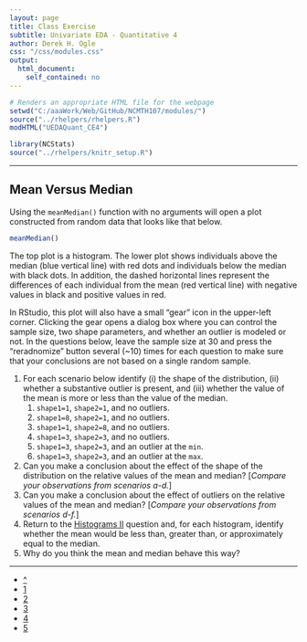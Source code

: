 ```yaml
---
layout: page
title: Class Exercise
subtitle: Univariate EDA - Quantitative 4
author: Derek H. Ogle
css: "/css/modules.css"
output:
  html_document:
    self_contained: no
---
```


```r
# Renders an appropriate HTML file for the webpage
setwd("C:/aaaWork/Web/GitHub/NCMTH107/modules/")
source("../rhelpers/rhelpers.R")
modHTML("UEDAQuant_CE4")
```

```r
library(NCStats)
source("../rhelpers/knitr_setup.R")
```

----

## Mean Versus Median

Using the `meanMedian()` function with no arguments will open a plot constructed from random data that looks like that below.

```r
meanMedian()
```

The top plot is a histogram.  The lower plot shows individuals above the median (blue vertical line) with red dots and individuals below the median with black dots.  In addition, the dashed horizontal lines represent the differences of each individual from the mean (red vertical line) with negative values in black and positive values in red.

In RStudio, this plot will also have a small "gear" icon in the upper-left corner.  Clicking the gear opens a dialog box where you can control the sample size, two shape parameters, and whether an outlier is modeled or not.  In the questions below, leave the sample size at 30 and press the "reradnomize" button several (~10) times for each question to make sure that your conclusions are not based on a single random sample.

1. For each scenario below identify (i) the shape of the distribution, (ii) whether a substantive outlier is present, and (iii) whether the value of the mean is more or less than the value of the median.
    1. `shape1=1`, `shape2=1`, and no outliers.
    1. `shape1=8`, `shape2=1`, and no outliers.
    1. `shape1=1`, `shape2=8`, and no outliers.
    1. `shape1=3`, `shape2=3`, and no outliers.
    1. `shape1=3`, `shape2=3`, and an outlier at the `min`.
    1. `shape1=3`, `shape2=3`, and an outlier at the `max`.
1. Can you make a conclusion about the effect of the shape of the distribution on the relative values of the mean and median?  [*Compare your observations from scenarios a-d.*] 
1. Can you make a conclusion about the effect of outliers on the relative values of the mean and median?  [*Compare your observations from scenarios d-f.*]
1. Return to the [Histograms II](UEDAQuant_CE1.html#histograms-ii) question and, for each histogram, identify whether the mean would be less than, greater than, or approximately equal to the median.
1. Why do you think the mean and median behave this way?

----

<div class="text-center">
<ul class="pagination pagination-lg">
  <li><a href="UEDAQuant.html">^</a></li>
  <li><a href="UEDAQuant_CE1.html">1</a></li>
  <li><a href="UEDAQuant_CE2.html">2</a></li>
  <li><a href="UEDAQuant_CE3.html">3</a></li>
  <li class="active"><a href="#">4</a></li>
  <li><a href="UEDAQuant_CE5.html">5</a></li>
</ul>
